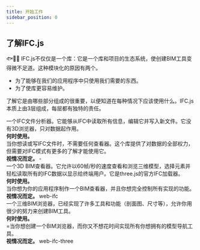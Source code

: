 ```yaml
---
title: 开始工作
sidebar_position: 0
---
```



## 了解IFC.js

  🐟🐠🐡
IFC.js不仅仅是一个库：它是一个库和项目的生态系统，使创建BIM工具变得微不足道。这种模块化的原因有两个。

- 为了能够在我们的应用程序中只使用我们需要的东西。
- 为了使库更容易维护。

了解它是由哪些部分组成的很重要，以便知道在每种情况下应该使用什么。IFC.js本质上由3层组成，每层都有独特的责任。

<IfcCard icon="🧩" title="web-ifc" link="https://ifcjs.github.io/info/docs/Guide/web-ifc/Introduction">

<div style={{margin: "1rem 0"}}>
一个IFC文件分析器。它能够从IFC中读取所有信息，编辑它并写入新文件。它没有3D浏览器，只对数据起作用。
</div>
<div style={{margin: "1rem 0"}}>

</div>

<div><b>何时使用。</b></div>

<div style={{margin: "1rem 0"}}>
当你想读或写IFC文件时，不需要任何查看器。这个库提供了对数据的全部权力，但需要对IFC模式有更多的了解才能使用它。
</div>
<div><b>视情况而定。 </b>-</div>
</IfcCard>

<IfcCard icon="🧩" title="web-ifc-three" link="https://ifcjs.github.io/info/docs/Guide/web-ifc-three/Introduction">

<div style={{margin: "1rem 0"}}>
一个3D BIM查看器。它允许以60帧/秒的速度查看和浏览三维模型，选择元素并轻松读取所有的IFC数据以显示给终端用户。它是three.js的官方IFC加载器。
</div>

<div><b>何时使用。</b></div>

<div style={{margin: "1rem 0"}}>
当你想为你的应用程序制作一个BIM查看器，并且你想完全控制所有实现的功能。
</div>

<div><b>视情况而定。 </b>web-ifc</div>
</IfcCard>

<IfcCard icon="🧩" title="web-ifc-viewer" link="https://ifcjs.github.io/info/docs/Guide/web-ifc-viewer/Introduction">

<div style={{margin: "1rem 0"}}>
一个三维BIM浏览器，已经实现了许多工具和功能（剖面图、尺寸等），允许你用很少的努力来创建BIM工具。
</div>

<div><b>何时使用。</b></div>

<div style={{margin: "1rem 0"}}>
=当你想创建一个BIM浏览器，而你又不想花时间实现所有你想拥有的模型导航工具。
</div>

<div><b>视情况而定。 </b>web-ifc-three</div>
</IfcCard>